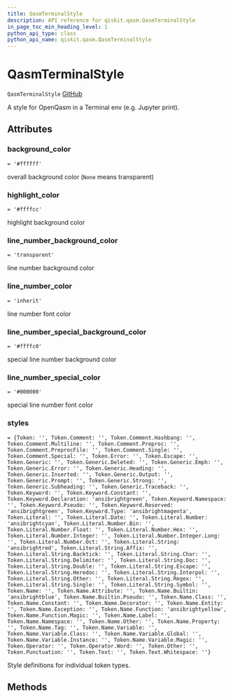```yaml
---
title: QasmTerminalStyle
description: API reference for qiskit.qasm.QasmTerminalStyle
in_page_toc_min_heading_level: 1
python_api_type: class
python_api_name: qiskit.qasm.QasmTerminalStyle
---
```


# QasmTerminalStyle

<span id="qiskit.qasm.QasmTerminalStyle" />

`QasmTerminalStyle` [GitHub](https://github.com/qiskit/qiskit/tree/stable/0.14/qiskit/qasm/pygments/lexer.py "view source code")

A style for OpenQasm in a Terminal env (e.g. Jupyter print).

## Attributes

### background\_color

<span id="qiskit.qasm.QasmTerminalStyle.background_color" />

`= '#ffffff'`

overall background color (`None` means transparent)

### highlight\_color

<span id="qiskit.qasm.QasmTerminalStyle.highlight_color" />

`= '#ffffcc'`

highlight background color

### line\_number\_background\_color

<span id="qiskit.qasm.QasmTerminalStyle.line_number_background_color" />

`= 'transparent'`

line number background color

### line\_number\_color

<span id="qiskit.qasm.QasmTerminalStyle.line_number_color" />

`= 'inherit'`

line number font color

### line\_number\_special\_background\_color

<span id="qiskit.qasm.QasmTerminalStyle.line_number_special_background_color" />

`= '#ffffc0'`

special line number background color

### line\_number\_special\_color

<span id="qiskit.qasm.QasmTerminalStyle.line_number_special_color" />

`= '#000000'`

special line number font color

### styles

<span id="qiskit.qasm.QasmTerminalStyle.styles" />

`= {Token: '', Token.Comment: '', Token.Comment.Hashbang: '', Token.Comment.Multiline: '', Token.Comment.Preproc: '', Token.Comment.PreprocFile: '', Token.Comment.Single: '', Token.Comment.Special: '', Token.Error: '', Token.Escape: '', Token.Generic: '', Token.Generic.Deleted: '', Token.Generic.Emph: '', Token.Generic.Error: '', Token.Generic.Heading: '', Token.Generic.Inserted: '', Token.Generic.Output: '', Token.Generic.Prompt: '', Token.Generic.Strong: '', Token.Generic.Subheading: '', Token.Generic.Traceback: '', Token.Keyword: '', Token.Keyword.Constant: '', Token.Keyword.Declaration: 'ansibrightgreen', Token.Keyword.Namespace: '', Token.Keyword.Pseudo: '', Token.Keyword.Reserved: 'ansibrightgreen', Token.Keyword.Type: 'ansibrightmagenta', Token.Literal: '', Token.Literal.Date: '', Token.Literal.Number: 'ansibrightcyan', Token.Literal.Number.Bin: '', Token.Literal.Number.Float: '', Token.Literal.Number.Hex: '', Token.Literal.Number.Integer: '', Token.Literal.Number.Integer.Long: '', Token.Literal.Number.Oct: '', Token.Literal.String: 'ansibrightred', Token.Literal.String.Affix: '', Token.Literal.String.Backtick: '', Token.Literal.String.Char: '', Token.Literal.String.Delimiter: '', Token.Literal.String.Doc: '', Token.Literal.String.Double: '', Token.Literal.String.Escape: '', Token.Literal.String.Heredoc: '', Token.Literal.String.Interpol: '', Token.Literal.String.Other: '', Token.Literal.String.Regex: '', Token.Literal.String.Single: '', Token.Literal.String.Symbol: '', Token.Name: '', Token.Name.Attribute: '', Token.Name.Builtin: 'ansibrightblue', Token.Name.Builtin.Pseudo: '', Token.Name.Class: '', Token.Name.Constant: '', Token.Name.Decorator: '', Token.Name.Entity: '', Token.Name.Exception: '', Token.Name.Function: 'ansibrightyellow', Token.Name.Function.Magic: '', Token.Name.Label: '', Token.Name.Namespace: '', Token.Name.Other: '', Token.Name.Property: '', Token.Name.Tag: '', Token.Name.Variable: '', Token.Name.Variable.Class: '', Token.Name.Variable.Global: '', Token.Name.Variable.Instance: '', Token.Name.Variable.Magic: '', Token.Operator: '', Token.Operator.Word: '', Token.Other: '', Token.Punctuation: '', Token.Text: '', Token.Text.Whitespace: ''}`

Style definitions for individual token types.

## Methods

|   |
| - |


